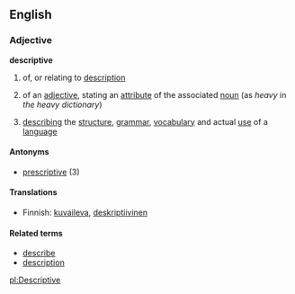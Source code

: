 ==English==

===Adjective===
'''descriptive'''
# of, or relating to [[description]]
#{{grammar}} of an [[adjective]], stating an [[attribute]] of the associated [[noun]] (as ''heavy'' in ''the heavy dictionary'')
#{{linguistics}} [[describing]] the [[structure]], [[grammar]], [[vocabulary]] and actual [[use]] of a [[language]]

====Antonyms====
*[[prescriptive]] (3)

====Translations====

*Finnish: [[kuvaileva]], [[deskriptiivinen]]

====Related terms====
*[[describe]]
*[[description]]

[[pl:Descriptive]]